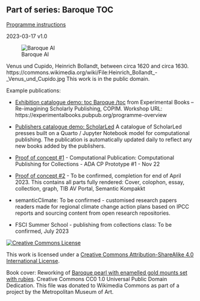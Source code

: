 ## Part of series: Baroque TOC

[Programme instructions](https://mrchristian.github.io/Workshop-Publishing-from-Collections/)

2023-03-17 v1.0

![Baroque AI](6780765/Cupido.jpg)

Venus und Cupido, Heinrich Bollandt, between circa 1620 and circa 1630. https://commons.wikimedia.org/wiki/File:Heinrich_Bollandt_-_Venus_und_Cupido.jpg This work is in the public domain.

Example publications: 

- [Exhibition catalogue demo: toc Baroque /toc](https://nfdi4culture.github.io/experimental-books-workshop/) from Experimental Books – Re-imagining Scholarly Publishing, COPIM. Workshop URL: https://experimentalbooks.pubpub.org/programme-overview

- [Publishers catalogue demo: ScholarLed](https://nfdi4culture.github.io/experimental-books-workshop/) A catalogue of ScholarLed presses built on a Quarto / Jupyter Notebook model for computational publishing. The publication is automatically updated daily to reflect any new books added by the publishers.

- [Proof of concept #1](https://nfdi4culture.github.io/cp4c/) - Computational Publication: Computational Publishing for Collections - ADA CP Prototype #1 - Nov 22

- [Proof of concept #2](https://nfdi4culture.github.io/art_catalogue_test/) - To be confirmed, completion for end of April 2023. This contains all parts fully rendered: Cover, colophon, essay, collection, graph, TIB AV Portal, Semantic Kompakkt

- semanticClimate: To be confirmed - customised research papers readers made for regional climate change action plans based on IPCC reports and sourcing content from open research repositories.

- FSCI Summer School - publishing from collections class: To be confirmed, July 2023

<a rel="license" href="http://creativecommons.org/licenses/by-sa/4.0/"><img alt="Creative Commons License" style="border-width:0" src="https://i.creativecommons.org/l/by-sa/4.0/88x31.png" /></a>

This work is licensed under a <a rel="license" href="http://creativecommons.org/licenses/by-sa/4.0/">Creative Commons Attribution-ShareAlike 4.0 International License</a>.

Book cover: Reworking of [Baroque pearl with enamelled gold mounts set with rubies](https://en.wikipedia.org/wiki/File:Pendant_in_the_form_of_a_siren_MET_DT7173.jpg). Creative Commons CC0 1.0 Universal Public Domain Dedication. This file was donated to Wikimedia Commons as part of a project by the Metropolitan Museum of Art.

